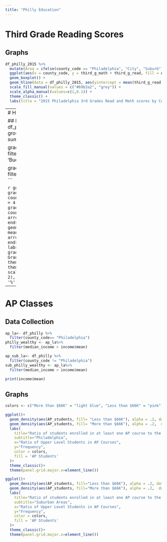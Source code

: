 ```yaml
---
title: "Philly Education"
---
```


# Third Grade Reading Scores

## Graphs
```r
df_philly_2015 %>% 
  mutate(Area = ifelse(county_code == "Philadelphia", "City", "Suburb")) %>% 
  ggplot(aes(x = county_code, y = third_g_math + third_g_read, fill = Area, alpha = Area)) +
  geom_boxplot() +
  geom_hline(data = df_philly_2015, aes(yintercept = mean(third_g_read, na.rm = TRUE) + mean(third_g_math, na.rm = TRUE)), col = "red",linetype='dotted') + 
  scale_fill_manual(values = c("#69b3a2", "grey")) +
  scale_alpha_manual(values=c(1,0.1)) +
  theme_classic() +
  labs(title = "2015 Philadelphia 3rd Grades Read and Math scores by County", subtitle = "The red lines show U.S nation's average", x = "County", y = "3rd Grades Reading & Math score")
```

----
# Highschool Graduation Rates 

## Data Collection
```r
grad_rates_philly <- df_philly %>%
  group_by(county_code,year)%>%
  summarise(mean_grad = mean(hs_grads))

grad_rates_good <- grad_rates_philly %>% filter(county_code %in% c('Philadelphia',
    'Bucks',
    'Chester',
    'Delaware'))

grad_rates_bad <-  grad_rates_philly %>% filter(county_code %in% c("Montgomery"))
```

```r
ggplot() + 
  geom_point(data = grad_rates_philly,aes(x = mean_grad, y = county_code, color = factor(year)), size = 4, alpha = .8)+
  geom_line(data = grad_rates_good, aes(x = mean_grad, y = county_code), arrow = arrow(length=unit(0.20,"cm"), ends="last", type = "closed"))+
  geom_line(data = grad_rates_bad, aes(x = mean_grad, y = county_code), arrow = arrow(length=unit(0.30,"cm"), ends="first", type = "closed"))+
  labs(title = "Change in high school graduation rate", 
       x = "Percent Graduated",
       y = "Region")+
  theme_classic()+
  theme(panel.grid.major.x=element_line())+
   scale_x_continuous(
            breaks=seq(50, 100, 2),
            labels = function(x){paste0(x*1, '%')}
            )
```

----
# AP Classes 

## Data Collection
```r
ap_la<- df_philly %>%
  filter(county_code== "Philadelphia")
philly_wealthy <- ap_la%>%
  filter(median_income > income$mean)

ap_sub_la<- df_philly %>%
  filter(county_code != "Philadelphia")
sub_philly_wealthy <- ap_la%>%
  filter(median_income > income$mean)

print(income$mean)
```

##  Graphs
```r

colors <- c("More than $66K" = "light blue", "Less than $66K" = "pink")

ggplot()+
  geom_density(aes(AP_students, fill= "Less than $66K"), alpha = .2, data = ap_la)+
  geom_density(aes(AP_students, fill= "More than $66K"), alpha = .2,  data = philly_wealthy)+
  labs(
    title="Ratio of students enrolled in at least one AP course to the number of 11th and 12th graders.",
    subtitle="Philadelphia",
    x="Ratio of Upper Level Students in AP Courses",
    y="Frequency",
    color = colors,
    fill = 'AP Students'
  )+
  theme_classic()+
  theme(panel.grid.major.x=element_line())

ggplot()+
  geom_density(aes(AP_students, fill="Less than $66K"), alpha = .2, data = ap_sub_la)+
  geom_density(aes(AP_students, fill="More than $66K"), alpha = .2,  data = sub_philly_wealthy)+
  labs(
    title="Ratio of students enrolled in at least one AP course to the number of 11th and 12th graders.",
    subtitle="Suburban Areas",
    x="Ratio of Upper Level Students in AP Courses",
    y="Frequency",
    color = colors,
    fill = 'AP Students'
  )+
  theme_classic()+
  theme(panel.grid.major.x=element_line())
```